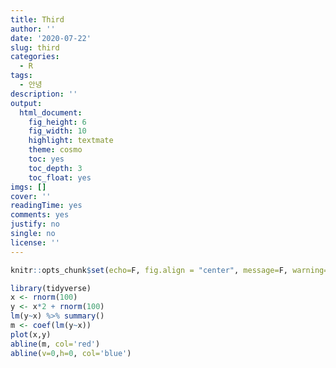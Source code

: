 ```yaml
---
title: Third
author: ''
date: '2020-07-22'
slug: third
categories:
  - R
tags:
  - 안녕
description: ''
output:
  html_document:
    fig_height: 6
    fig_width: 10
    highlight: textmate
    theme: cosmo
    toc: yes
    toc_depth: 3
    toc_float: yes
imgs: []
cover: ''
readingTime: yes
comments: yes
justify: no
single: no
license: ''
---
```


```r
knitr::opts_chunk$set(echo=F, fig.align = "center", message=F, warning=F, fig.height = 5, fig.width = 5, fig.cap = '안녕하세요', cache=T, dpi = 300)
```

```r
library(tidyverse)
x <- rnorm(100)
y <- x*2 + rnorm(100)
lm(y~x) %>% summary()
m <- coef(lm(y~x))
plot(x,y)
abline(m, col='red')
abline(v=0,h=0, col='blue')


```

